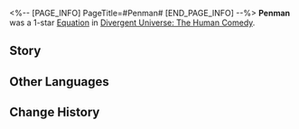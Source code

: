 <%-- [PAGE_INFO]
PageTitle=#Penman#
[END_PAGE_INFO] --%>
{{Removed|Equation}}
{{Equation Infobox
|period   = The Human Comedy
|rarity   = 1
|path1    = Erudition*3
|path2    = The Hunt*2
|effect   = After a character attacks and deals Ultimate DMG, for every enemy target hit, deals Ultimate DMG equal to {{Color|h|100%}} of the character's ATK to the enemy target with the highest Max HP.
|mentions = 
}}
'''Penman''' was a 1-star [[Divergent Universe: The Human Comedy/Equatoins|Equation]] in [[Divergent Universe: The Human Comedy]].

==Story==
{{Description|The mining ships have depleted the veins of Ezni-V, leaving the mess to the destitute Shanatans. Condescendingly, they criticize these bloodsucking arthropods, humiliate their ancestors, and mock their misfortune. Ignorance breeds evil, and wisdom nurtures virtues &mdash; people regard this as truth, feeling justified when they plunder everything the ignorant own, including their knowledge.<br /><br />You seize the right to knowledge from the sages and donate it to the ignorant stars. Words and thoughts ripple through the waters. The notion of inferiority is nothing but a lie woven by the evil dragon hoarding treasures. When the fountain of knowledge generously flows across the land, people will realize everyone is born equal.}}
<!--
==Gameplay Notes==
* 
-->
==Other Languages==
{{Other Languages
|en   = Penman
|zhs  = 执笔人
|zht  = 執筆人
|ja   = {{Rubi|執筆者|しっぴつしゃ}}
|ko   = 집필자
|es   = Escriba
|fr   = Écrivain
|ru   = Сочинитель
|th   = นักเขียน
|vi   = Người Chấp Bút
|de   = Schreiberling
|id   = Penman
|pt   = Escrevente
}}

==Change History==
{{Change History|2.3}}